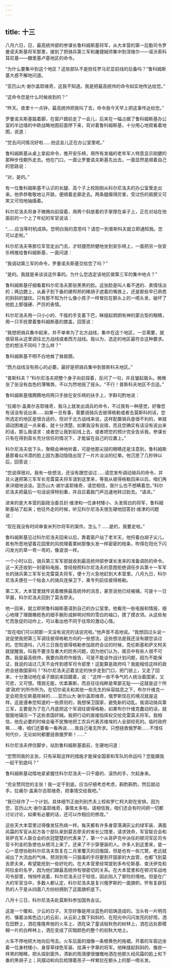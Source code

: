 ```yaml
---
---
---
```

title: 十三
---




八月六日，日，最高统帅部的参谋长鲁科姆斯基将军，从大本营的第一后勤司令罗曼诺夫斯基将军那里，接到了把骑兵第三军和屠捷姆师集中到涅维尔——诺沃索科耳尼基——魏里基卢基地区的命令。

“为什么要集中到这个地区？这些部队不是担任罗马尼亚前线的后备吗？”鲁科姆斯基大惑不解地问道。

“亚历山大·谢尔盖耶维奇，这我不知道。我是把最高统帅的命令如实地传达给您。”

“这命令您是什么时候收到的？”

“昨天。夜里十一点钟，最高统帅把我叫了去，命令我今天早上把这事传达给您。”

罗曼诺夫斯基踮着脚，在窗户跟前走了一会儿，后来在一幅占据了鲁科姆斯基办公室的半边墙的中欧战略地图前面停下来，背对着鲁科姆斯基，十分用心地观看着地图，说道：

“您去问问情况好啦……他这会儿正在办公室里呢。”

鲁科姆斯基从桌上拿起命令，推开安乐椅，用所有发福的老年军人特意显示刚健的那种步伐朝外走去。他在门口，一面让罗曼诺夫斯基先出去，一面显然是顺着自己的思路说：

“对，是的。”

有一位鲁科姆斯基不认识的长腿、高个子上校刚刚从科尔尼洛夫的办公室里走出来。他恭恭敬敬地让开路，便顺着走廊走去。两条腿瘸得厉害，受过伤的肩膀又可笑又可怕地抽搐着。

科尔尼洛夫将身子微微向前探着，用两个斜放着的手掌撑在桌子上，正在对站在他面前的一个上了年纪的军官说话：

“……应当等时机成熟。您明白我的意思吗？请您一到普斯科夫就立即通知我。您可以走啦。”

科尔尼洛夫等那位军官走出门去，才轻捷而矫健地坐到安乐椅上，一面把另一张安乐椅推给鲁科姆斯基，一面问道：

“我调动第三军的命令，罗曼诺夫斯基交给您了吗？”

“是的。我就是来谈谈这件事的。为什么您选定该地区做第三军的集中地点？”

鲁科姆斯基仔细看着科尔尼洛夫那张黑黑的脸。这张脸是叫人看不透的、表情恬淡的；两边腮上，从鼻子到下垂的硬邦邦的稀胡子遮着的嘴唇上，还是那些早已熟悉的斜斜的皱纹。只有那不知为什么像小孩子一样耷拉在额头上的一绺头发，破坏了他脸上那强硬、严厉的表情。

科尔尼洛夫用一只小小的、干瘦的手支着下巴，眯缝起炯炯有神的蒙古型的眼睛，用一只手抚摩着鲁科姆斯基的膝盖，回答说：

“我想把骑兵集中起来，并不单单为了北方战线，集中在这个地区，一旦需要，就很容易从这里调往北方战线或者西方战线。我以为，选定的地区最符合这种要求。您的想法不同吗？怎么样？”

鲁科姆斯基不明不白地耸了耸肩膀。

“西方战线没有担心的必要。最好是把骑兵集中到普斯科夫地区。”

“普斯科夫？”科尔尼洛夫把整个身子向前探着，反问了一句，并且皱起眉头。微微张了张没有血色的薄嘴唇，不以为然地摇了摇头。“不行！普斯科夫地区不合适。”

鲁科姆斯基慢腾腾地将两只手放在安乐椅的扶手上，字斟句酌地说：

“拉甫尔·盖奥尔吉耶维奇，我马上就发出调兵的命令，不过我有一种感觉，好像您有话没有说出来……如果一旦有事，需要调骑兵去彼得格勒或者去莫斯科的话，您所选定的地区是很合适的，但对于北方战线来说，这样配置骑兵是很不利的，单就调动困难这一点来看，就十分清楚。如果我没有说错，而且您确实有话没有说出来的话，那么我请求：或者您让我到前线上去，或者把您的预计完全告诉我。参谋长只有在得到首长充分信任的情况下，才能留在自己的位置上。”

科尔尼洛夫低下头，聚精会神地听着，可是他那尖锐的眼睛还是注意到，鲁科姆斯基那看似冷漠的脸上因为激动隐隐出现了一片片淡淡的红晕。他沉思了几秒钟以后，回答说：

“您说得很对。我有一些想法，还没有跟您谈过……请您发布调动骑兵的命令，并且火速把第三军军长克雷莫夫将军请到这里来，等我从彼得格勒回来以后，咱们再来详细地谈谈。亚历山大·谢尔盖耶维奇，请您相信，我什么也不想瞒着您。”科尔尼洛夫把最后一句话说得特别重，并且应着敲门声迅速地转过脸去。“请进。”

进来的是大本营的副政治委员封·维津和一位身材矮小、头发斑白的将军，鲁科姆斯基站了起来；他往外走的时候，听见科尔尼洛夫很生硬地回答封·维津的问题说：

“现在我没有时间审查米列尔将军的案件。怎么？……是的，我要走啦。”

鲁科姆斯基见过科尔尼洛夫回来以后，靠着窗户站了老半天，他捋着白胡子尖儿，若有所思地望着花园里的风梳理着栗树那像头发一样密密的枝条，吹得在阳光下闪闪发光的草一弯一弯的，像波浪一样。

一个小时以后，骑兵第三军军部就收到最高统帅部参谋长发来的准备调防的命令。这一天还收到一封密码电报，曾经按照科尔尼洛夫的意图拒绝调任步兵第十一军军长的骑兵第三军军长克雷莫夫将军，便十万火急地赶到大本营里。八月九日，科尔尼洛夫便在一个帖金人的骑兵连保卫下，乘专列前往彼得格勒。

第二天，大本营里就传说着撤换最高统帅的消息，甚至说他已经被捕，可是十一日早晨，科尔尼洛夫回到了莫吉廖夫。

他一回来，就立即把鲁科姆斯基请到自己的办公室里。他看完一些电报和情报，细心地理了理跟橄榄色的细手腕形成鲜明对照的雪白的袖口，摸了摸衣领。从这些匆忙而急促的动作上，可以看出他不同于往常的激动心情。

“现在咱们可以把那一天没有说完的话说完啦。”他声音不高地说。“我想回过头说一说促使我把第三军调往彼得格勒方向的一些想法，这些想法是我还没有跟您谈过的。您知道吗，八月三日我在彼得格勒参加政府会议的时候，克伦斯基和萨文柯夫就提醒我，叫我不要涉及重大的防务问题，因为他们认为，阁员中有些人很不可靠。我是最高统帅，我要向政府作报告，可是不能谈作战计划问题，因为不能保证，我说的话过几天不会传到德军司令部里！这能算是政府吗？我能相信这样的政府会拯救国家吗？”科尔尼洛夫迈着坚定的快步走到门口，把门锁上，又走了回来，十分激动地在桌子跟前来回踱着，说：“这样一些不争气的人统治着国家，又可悲，又可恨。懦弱无能，优柔寡断，而且往往纯粹是卑鄙无耻——这就是这个所谓‘政府’的所作所为。在切尔诺夫和其他一些先生的纵容姑息之下，布尔什维克一定会把克伦斯基除掉的……亚历山大·谢尔盖耶维奇，俄罗斯现在的境况就是这样。这是遵奉您知道的一些原则的，我想保卫国家，避免新的动乱。我调动骑兵第三军，主要是为了在八月底把这个军调往彼得格勒，如果布尔什维克蠢动的话，就狠狠地镇压一下这些卖国奸贼。我把行动的直接指挥权交给克雷莫夫将军。我相信，他在必要的时候会毫不犹豫地把工农兵代表苏维埃的人全部绞死的。临时政府嘛……噢，咱们还要看一看再说……我自己毫无所求。只想拯救俄罗斯……不惜任何代价，无论如何都要拯救俄罗斯！……”

科尔尼洛夫停住脚步，站到鲁科姆斯基面前，生硬地问道：

“您赞同我的主张，只有采取这样的措施才能保全国家和军队的命运吗？您能跟我一起干到底吗？”

鲁科姆斯基动情地紧紧握住科尔尼洛夫一只干瘪的、滚热的手，欠起身来。

“完全赞同您的主张！我一定干到底。应当仔细考虑考虑，斟酌斟酌，然后就动手。拉甫尔·盖奥尔吉耶维奇，把事情交给我吧。”

“我已经作了一个计划。具体细节正由列别杰夫上校和罗仁柯大尉在安排。因为您，亚历山大·谢尔盖耶维奇，事情太多啦。请相信我，咱们还会有时间把一切都讨论讨论，如果有必要的话，还可以作相应的修改。”

这些天大本营里过得像发狂热病一样。每天都有许多身穿落满灰尘的绿军装、满面风霜的军官从前方各个部队来到莫吉廖夫的省长公馆里，请求效命，军官联合会和哥萨克军人联合会的衣冠楚楚的代表来了，第一个从哥萨克中派任的顿河军区司令官卡列金的急使也从顿河上来了。还来了不少穿便装的人。许多人到这里来，是一心一意想协助科尔尼洛夫恢复在二月里覆灭的旧俄国，但是也有一些兀鹫，老远就闻出了大流血的气味，预测到有一只狠毒的手将要割开国家的大血管，也都飞到莫吉廖夫来，希望能抢到一些好吃的。在大本营里经常提到多布伦斯基、查沃伊克和阿拉金的名字，因为他们跟最高统帅有很密切的关系。在大本营里和在顿河军战地司令部里，悄悄传说着，科尔尼洛夫过于轻信，因此陷入了冒险的境地。但是在广大的军官当中，多数人都认定，科尔尼洛夫是复兴俄罗斯的一面旗帜。怀有复辟狂热的人于是从四面八方纷纷拥到了这面旗帜底下。

八月十三日，科尔尼洛夫赴莫斯科参加国务会议。

这是一个暖和、少云的日子。天空好像是用淡蓝色的铝铸造成的。当头有一片明亮的、镶着淡紫色边儿的云彩，从云彩上飘下斜斜的、在阳光中闪闪发亮的好雨，洒在田野上，洒在隆隆奔驰的火车上，洒在染了童话般秋色的树林上，洒在远处那模糊一片的白桦林上，洒在变成了灰暗颜色的整个的初秋大地上。

火车不停地把大地向后甩去。火车后面的烟像一条橙黄色的拖裙。开着的车窗边坐着一位身材矮小、身穿草绿色军装、挂满十字章的将军。他眯缝起斜斜的、像炭一样黑的眼睛，把头探到窗外，清新的雨滴便很慷慨地洒在他那久经风霜的脸上和下垂的黑胡子上；风摆动和向后梳理着孩子一样耷拉在额头上的那一绺长发。
